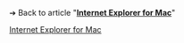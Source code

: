{{LSR
|article = Internet Explorer for Mac
|latest_release_version = 5.2.3
|latest_release_date = {{Start date and age|2003|06|16}}
}}<noinclude>
{{LSR
|article = Internet Explorer for Mac
|latest_release_version = 5.2.3
|latest_release_date = {{Start date and age|2003|06|16}}
}}<noinclude>

➔ Back to article "'''[[Internet Explorer for Mac]]'''"

[[Category:最新穩定版模板|Internet Explorer for Mac]]
</noinclude>